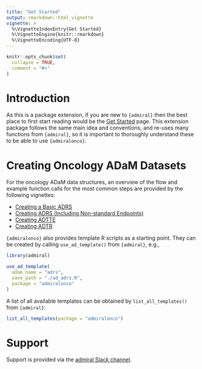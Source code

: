 ```yaml
---
title: "Get Started"
output: rmarkdown::html_vignette
vignette: >
  %\VignetteIndexEntry{Get Started}
  %\VignetteEngine{knitr::rmarkdown}
  %\VignetteEncoding{UTF-8}
---
```


```r
knitr::opts_chunk$set(
  collapse = TRUE,
  comment = "#>"
)
```

# Introduction

As this is a package extension, if you are new to `{admiral}` then the best
place to first start reading would be the [Get
Started](https://pharmaverse.github.io/admiral/articles/admiral.html) page. This
extension package follows the same main idea and conventions, and re-uses many
functions from `{admiral}`, so it is important to thoroughly understand these to
be able to use `{admiralonco}`.

# Creating Oncology ADaM Datasets

For the oncology ADaM data structures, an overview of the flow and example function calls
for the most common steps are provided by the following vignettes:

- [Creating a Basic ADRS](adrs_basic.html)
- [Creating ADRS (Including Non-standard Endpoints)](adrs.html)
- [Creating ADTTE](adtte.html)
- [Creating ADTR](adtr.html)

`{admiralonco}` also provides template R scripts as a starting point. They can be
created by calling `use_ad_template()` from `{admiral}`, e.g.,

```r
library(admiral)
```

```r
use_ad_template(
  adam_name = "adrs",
  save_path = "./ad_adrs.R",
  package = "admiralonco"
)
```

A list of all available templates can be obtained by `list_all_templates()`
from `{admiral}`:

```r
list_all_templates(package = "admiralonco")
```

# Support

Support is provided via the [admiral Slack
channel](https://app.slack.com/client/T028PB489D3/C02M8KN8269).
